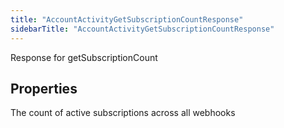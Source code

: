 ```yaml
---
title: "AccountActivityGetSubscriptionCountResponse"
sidebarTitle: "AccountActivityGetSubscriptionCountResponse"
---
```


Response for getSubscriptionCount

## Properties

<ResponseField name="data" type="Record\<string, any\>" required>
The count of active subscriptions across all webhooks
</ResponseField>





<ResponseField name="errors" type="any[]">

</ResponseField>

